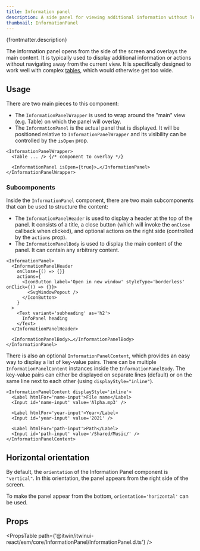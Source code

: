 ```yaml
---
title: Information panel
description: A side panel for viewing additional information without leaving the main context.
thumbnail: InformationPanel
---
```


<p>{frontmatter.description}</p>

<LiveExample src='InformationPanel.main.tsx'>
  <AllExamples.InformationPanelMainExample client:load />
</LiveExample>

The information panel opens from the side of the screen and overlays the main content. It is typically used to display additional information or actions without navigating away from the current view. It is specifically designed to work well with complex [tables](table), which would otherwise get too wide.

## Usage

There are two main pieces to this component:

- The `InformationPanelWrapper` is used to wrap around the "main" view (e.g. Table) on which the panel will overlay.
- The `InformationPanel` is the actual panel that is displayed. It will be positioned relative to `InformationPanelWrapper` and its visibility can be controlled by the `isOpen` prop.

```tsx
<InformationPanelWrapper>
  <Table ... /> {/* component to overlay */}

  <InformationPanel isOpen={true}>…</InformationPanel>
</InformationPanelWrapper>
```

### Subcomponents

Inside the `InformationPanel` component, there are two main subcomponents that can be used to structure the content:

- The `InformationPanelHeader` is used to display a header at the top of the panel. It consists of a title, a close button (which will invoke the `onClose` callback when clicked), and optional actions on the right side (controlled by the `actions` prop).
- The `InformationPanelBody` is used to display the main content of the panel. It can contain any arbitrary content.

```tsx
<InformationPanel>
  <InformationPanelHeader
    onClose={() => {}}
    actions={
      <IconButton label='Open in new window' styleType='borderless' onClick={() => {}}>
        <SvgWindowPopout />
      </IconButton>
    }
  >
    <Text variant='subheading' as='h2'>
      InfoPanel heading
    </Text>
  </InformationPanelHeader>

  <InformationPanelBody>…</InformationPanelBody>
</InformationPanel>
```

There is also an optional `InformationPanelContent`, which provides an easy way to display a list of key-value pairs. There can be multiple `InformationPanelContent` instances inside the `InformationPanelBody`. The key-value pairs can either be displayed on separate lines (default) or on the same line next to each other (using `displayStyle="inline"`).

```tsx
<InformationPanelContent displayStyle='inline'>
  <Label htmlFor='name-input'>File name</Label>
  <Input id='name-input' value='Alpha.mp3' />

  <Label htmlFor='year-input'>Year</Label>
  <Input id='year-input' value='2021' />

  <Label htmlFor='path-input'>Path</Label>
  <Input id='path-input' value='/Shared/Music/' />
</InformationPanelContent>
```

## Horizontal orientation

By default, the `orientation` of the Information Panel component is `"vertical"`. In this orientation, the panel appears from the right side of the screen.

To make the panel appear from the bottom, `orientation='horizontal'` can be used.

<LiveExample src='InformationPanel.horizontal.tsx'>
  <AllExamples.InformationPanelHorizontalExample client:load />
</LiveExample>

## Props

<PropsTable path={'@itwin/itwinui-react/esm/core/InformationPanel/InformationPanel.d.ts'} />
